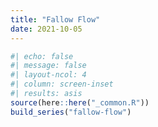 ```yaml
---
title: "Fallow Flow"
date: 2021-10-05
---
```

  
```r
#| echo: false
#| message: false
#| layout-ncol: 4
#| column: screen-inset
#| results: asis
source(here::here("_common.R"))
build_series("fallow-flow")
```
